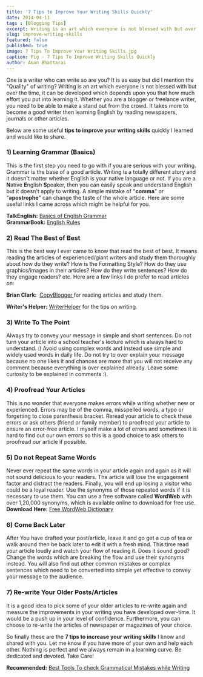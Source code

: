```yaml
---
title: '7 Tips to Improve Your Writing Skills Quickly'
date: 2014-04-11
tags : [Blogging Tips]
excerpt: Writing is an art which everyone is not blessed with but over the time, it can be developed which depends upon you that how much effort you put into learning it.
slug: improve-writing-skills
featured: false
published: true
image: 7 Tips To Improve Your Writing Skills.jpg
caption: Fig - 7 Tips To Improve Writing Skills Quickly
author: Aman Bhattarai
---
```


One is a writer who can write so are you? It is as easy but did I mention the "Quality" of writing? Writing is an art which everyone is not blessed with but over the time, it can be developed which depends upon you that how much effort you put into learning it. Whether you are a blogger or freelance writer, you need to be able to make a stand out from the crowd. It takes more to become a good writer then learning English by reading newspapers, journals or other articles. 

Below are some useful **tips to improve your writing skills** quickly I learned and would like to share.

  
### 1) Learning Grammar (Basics)


This is the first step you need to go with if you are serious with your writing. Grammar is the base of a good article. Writing is a totally different story and it doesn't matter whether English is your native language or not. If you are a **N**ative **E**nglish **S**peaker, then you can easily speak and understand English but it doesn't apply to writing. A simple mistake of "**comma**" or "**apostrophe**" can change the taste of the whole article. Here are some useful links I came across which might be helpful for you.

**TalkEnglish:** <a href="https://www.talkenglish.com/Grammar/Grammar.aspx" target="blank" rel="nofollow noopener noreferrer external"> Basics of English Grammar </a>  
**GrammarBook:** <a href="https://www.grammarbook.com/english_rules.asp" target="blank" rel="nofollow noopener noreferrer external"> English Rules </a>  
  



### 2) Read The Best of Best


This is the best way I ever came to know that read the best of best. It means reading the articles of experienced/giant writers and study them thoroughly about how do they write? How is the Formatting Style? How do they use graphics/images in their articles? How do they write sentences? How do they engage readers? etc. Here are a few links I do prefer to read articles on:  
  

**Brian Clark:**  <a href="https://www.copyblogger.com/" target="blank" rel="nofollow noopener noreferrer external"> CopyBlogger </a> for reading articles and study them.

**Writer's Helper:** <a href="https://www.writershelper.com/writingtips.html" target="_blank" rel="nofollow noopener noreferrer external">WriterHelper</a> for the tips on writing.  
  



### 3) Write To The Point


Always try to convey your message in simple and short sentences. Do not turn your article into a school teacher's lecture which is always hard to understand. :) Avoid using complex words and instead use simple and widely used words in daily life. Do not try to over explain your message because no one likes it and chances are more that you will not receive any comment because everything is over explained already. Leave some curiosity to be explained in comments :).  
  



### 4) Proofread Your Articles


This is no wonder that everyone makes errors while writing whether new or experienced. Errors may be of the comma, misspelled words, a typo or forgetting to close parenthesis bracket. Reread your article to check these errors or ask others (friend or family member) to proofread your article to ensure an error-free article. I myself make a lot of errors and sometimes it is hard to find out our own errors so this is a good choice to ask others to proofread our article if possible.  
  



### 5) Do not Repeat Same Words


Never ever repeat the same words in your article again and again as it will not sound delicious to your readers. The article will lose the engagement factor and distract the readers. Finally, you will end up losing a visitor who could be a loyal reader. Use the synonyms of those repeated words if it is necessary to use them. You can use a free software called **WordWeb** with over 1,20,000 synonyms, which is available online to download for free use.  
**Download Here:** <a href="https://wordweb.info/free/" target="blank" rel="nofollow noopener noreferrer external"> Free WordWeb Dictionary </a>  
  



### 6) Come Back Later


After You have drafted your post/article, leave it and go get a cup of tea or walk around then be back later to edit it with a fresh mind. This time read your article loudly and watch your flow of reading it. Does it sound good? Change the words which are breaking the flow and use their synonyms instead. You will also find out other common mistakes or complex sentences which need to be converted into simple yet effective to convey your message to the audience.  
  



### 7) Re-write Your Older Posts/Articles


It is a good idea to pick some of your older articles to re-write again and measure the improvements in your writing you have developed over-time. It would be a push up in your level of confidence. Furthermore, you can choose to re-write the articles of newspaper or magazines of your choice.

  
So finally these are the **7 tips to increase your writing skills** I know and shared with you. Let me know if you have more of your own and help each other. Nothing is perfect and we always remain in a learning curve. Be dedicated and devoted. Take Care!  
  
**Recommended:** [Best Tools To check Grammatical Mistakes while Writing](https://www.twistblogg.com/2014/03/Best-Tools-For-Bloggers-To-Correct-Grammatical-Mistakes.html)
